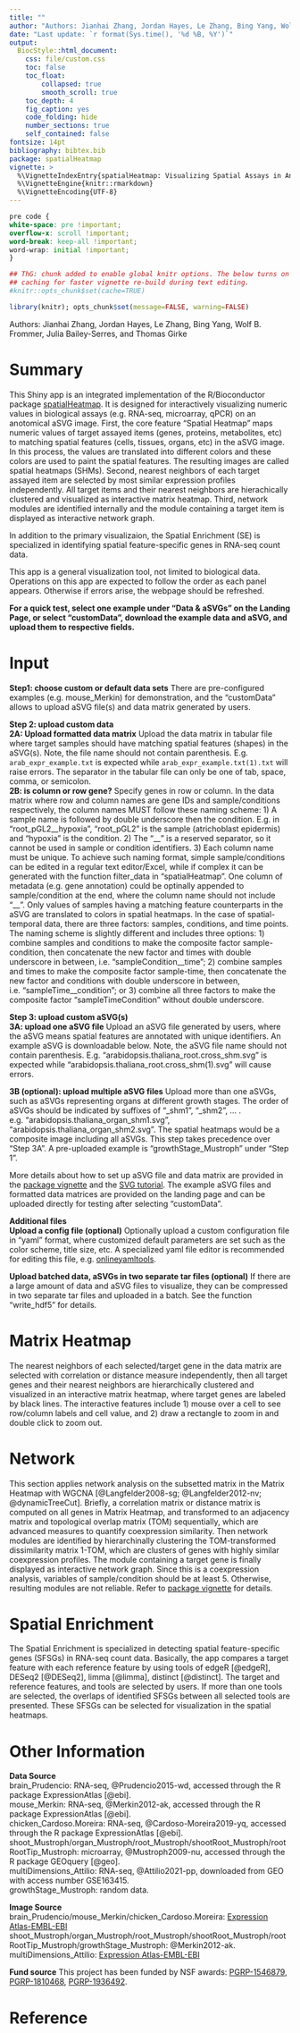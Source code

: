 ```yaml
---
title: ""
author: "Authors: Jianhai Zhang, Jordan Hayes, Le Zhang, Bing Yang, Wolf B. Frommer, Julia Bailey-Serres, and Thomas Girke"
date: "Last update: `r format(Sys.time(), '%d %B, %Y')`"
output:
  BiocStyle::html_document:
    css: file/custom.css
    toc: false
    toc_float:
        collapsed: true
        smooth_scroll: true
    toc_depth: 4
    fig_caption: yes
    code_folding: hide
    number_sections: true
    self_contained: false
fontsize: 14pt
bibliography: bibtex.bib
package: spatialHeatmap
vignette: >
  %\VignetteIndexEntry{spatialHeatmap: Visualizing Spatial Assays in Anatomical Images and Network Graphs}
  %\VignetteEngine{knitr::rmarkdown}
  %\VignetteEncoding{UTF-8}
---
```


```css
pre code {
white-space: pre !important;
overflow-x: scroll !important;
word-break: keep-all !important;
word-wrap: initial !important;
}
```

```r
## ThG: chunk added to enable global knitr options. The below turns on
## caching for faster vignette re-build during text editing.
#knitr::opts_chunk$set(cache=TRUE)
```
<!-- 

<style type="text/css">
 .main-container { max-width: 1800px; margin-left: 5px; margin-right: auto; }
</style>

<style>body { text-align: justify }</style>  


```r
BiocStyle::markdown(css.files=c('file/custom.css'))
```

-->

```r
library(knitr); opts_chunk$set(message=FALSE, warning=FALSE)
```

Authors: Jianhai Zhang, Jordan Hayes, Le Zhang, Bing Yang, Wolf B. Frommer, Julia Bailey-Serres, and Thomas Girke  

# Summary

This Shiny app is an integrated implementation of the R/Bioconductor package [spatialHeatmap](http://www.bioconductor.org/packages/release/bioc/vignettes/spatialHeatmap/inst/doc/spatialHeatmap.html){target="_blank"}. It is designed for interactively visualizing numeric values in biological assays (e.g. RNA-seq, microarray, qPCR) on an anotomical aSVG image. First, the core feature "Spatial Heatmap" maps numeric values of target assayed items (genes, proteins, metabolites, etc) to matching spatial features (cells, tissues, organs, etc) in the aSVG image. In this process, the values are translated into different colors and these colors are used to paint the spatial features. The resulting images are called spatial heatmaps (SHMs). Second, nearest neighbors of each target assayed item are selected by most similar expression profiles independently. All target items and their nearest neighbors are hierachically clustered and visualized as interactive matrix heatmap. Third, network modules are identified internally and the module containing a target item is displayed as interactive network graph.     

In addition to the primary visualizaion, the Spatial Enrichment (SE) is specialized in identifying spatial feature-specific genes in RNA-seq count data.  

This app is a general visualization tool, not limited to biological data. Operations on this app are expected to follow the order as each panel appears. Otherwise if errors arise, the webpage should be refreshed.

**For a quick test, select one example under "Data & aSVGs" on the Landing Page, or select "customData", download the example data and aSVG, and upload them to respective fields.**     

# Input

**Step1: choose custom or default data sets** There are pre-configured examples (e.g. mouse_Merkin) for demonstration, and the "customData" allows to upload aSVG file(s) and data matrix generated by users.  

**Step 2: upload custom data**   
**2A: Upload formatted data matrix** Upload the data matrix in tabular file where target samples should have matching spatial features (shapes) in the aSVG(s). Note, the file name should not contain parenthesis. E.g. `arab_expr_example.txt` is expected while `arab_expr_example.txt(1).txt` will raise errors. The separator in the tabular file can only be one of tab, space, comma, or semicolon.  
**2B: is column or row gene?** Specify genes in row or column.
In the data matrix where row and column names are gene IDs and sample/conditions respectively, the column names MUST follow these naming scheme: 1) A sample name is followed by double underscore then the condition. E.g. in "root_pGL2__hypoxia", "root_pGL2" is the sample (atrichoblast epidermis) and "hypoxia" is the condition. 2) The "\_\_" is a reserved separator, so it cannot be used in sample or condition identifiers. 3) Each column name must be unique. To achieve such naming format, simple sample/conditions can be edited in a regular text editor/Excel, while if complex it can be generated with the function filter_data in "spatialHeatmap". One column of metadata (e.g. gene annotation) could be optinally appended to sample/condition at the end, where the column name should not include "\_\_". Only values of samples having a matching feature counterparts in the aSVG are translated to colors in spatial heatmaps.
In the case of spatial-temporal data, there are three factors: samples, conditions, and time points. The naming scheme is slightly different and includes three options: 1) combine samples and conditions to make the composite factor sample-condition, then concatenate the new factor and times with double underscore in between, i.e. "sampleCondition__time"; 2) combine samples and times to make the composite factor sample-time, then concatenate the new factor and conditions with double underscore in between, i.e. "sampleTime__condition"; or 3) combine all three factors to make the composite factor "sampleTimeCondition" without double underscore.  

**Step 3: upload custom aSVG(s)**  
**3A: upload one aSVG file** Upload an aSVG file generated by users, where the aSVG means spatial features are annotated with unique identifiers. An example aSVG is downloadable below. Note, the aSVG file name should not contain parenthesis. E.g. "arabidopsis.thaliana_root.cross_shm.svg" is expected while "arabidopsis.thaliana_root.cross_shm(1).svg" will cause errors.  

**3B (optional): upload multiple aSVG files** Upload more than one aSVGs, such as aSVGs representing organs at different growth stages. The order of aSVGs should be indicated by suffixes of "_shm1", "_shm2", ... . e.g. "arabidopsis.thaliana_organ_shm1.svg", "arabidopsis.thaliana_organ_shm2.svg". The spatial heatmaps would be a composite image including all aSVGs. This step takes precedence over "Step 3A". A pre-uploaded example is "growthStage_Mustroph" under "Step 1".   


More details about how to set up aSVG file and data matrix are provided in the [package vignette](https://jianhaizhang.github.io/SVG_tutorial_file/spatialHeatmap.html){target="_blank"} and the [SVG tutorial](https://jianhaizhang.github.io/SVG_tutorial_file/){target="_blank"}. The example aSVG files and formatted data matrices are provided on the landing page and can be uploaded directly for testing after selecting "customData".  

**Additional files**  
**Upload a config file (optional)** Optionally upload a custom configuration file in "yaml" format, where customized default parameters are set such as the color scheme, title size, etc. A specialized yaml file editor is recommended for editing this file, e.g. [onlineyamltools](https://onlineyamltools.com/edit-yaml){target='_blank'}.  

**Upload batched data, aSVGs in two separate tar files (optional)** If there are a large amount of data and aSVG files to visualize, they can be compressed in two separate tar files and uploaded in a batch. See the function "write_hdf5" for details.   

# Matrix Heatmap  

The nearest neighbors of each selected/target gene in the data matrix are selected with correlation or distance measure independently, then all target genes and their nearest neighbors are hierarchically clustered and visualized in an interactive matrix heatmap, where target genes are labeled by black lines. The interactive features include 1) mouse over a cell to see row/column labels and cell value, and 2) draw a rectangle to zoom in and double click to zoom out.  

# Network  

This section applies network analysis on the subsetted matrix in the Matrix Heatmap with WGCNA [@Langfelder2008-sg; @Langfelder2012-nv; @dynamicTreeCut]. Briefly, a correlation matrix or distance matrix is computed on all genes in Matrix Heatmap, and transformed to an adjacency matrix and topological overlap matrix (TOM) sequentially, which are advanced measures to quantify coexpression similarity. Then network modules are identified by hierarchinally clustering the TOM-transformed dissimilarity matrix 1-TOM, which are clusters of genes with highly similar coexpression profiles. The module containing a target gene is finally displayed as interactive network graph. Since this is a coexpression analysis, variables of sample/condition should be at least 5. Otherwise, resulting modules are not reliable. Refer to [package vignette](https://jianhaizhang.github.io/SVG_tutorial_file/spatialHeatmap.html){target="_blank"} for details.  

# Spatial Enrichment  

The Spatial Enrichment is specialized in detecting spatial feature-specific genes (SFSGs) in RNA-seq count data. Basically, the app compares a target feature with each reference feature by using tools of edgeR [@edgeR], DESeq2 [@DESeq2], limma [@limma], distinct [@distinct]. The target and reference features, and tools are selected by users. If more than one tools are selected, the overlaps of identified SFSGs between all selected tools are presented. These SFSGs can be selected for visualization in the spatial heatmaps.   

# Other Information  
**Data Source**   
brain_Prudencio: RNA-seq, @Prudencio2015-wd, accessed through the R package ExpressionAtlas [@ebi].   
mouse_Merkin: RNA-seq, @Merkin2012-ak, accessed through the R package ExpressionAtlas [@ebi].  
chicken_Cardoso.Moreira: RNA-seq, @Cardoso-Moreira2019-yq, accessed through the R package ExpressionAtlas [@ebi].  
shoot_Mustroph/organ_Mustroph/root_Mustroph/shootRoot_Mustroph/rootRootTip_Mustroph: microarray, @Mustroph2009-nu, accessed through the R package GEOquery [@geo].  
multiDimensions_Attilio: RNA-seq, @Attilio2021-pp, downloaded from GEO with access number GSE163415.  
growthStage_Mustroph: random data.  

**Image Source**  
brain_Prudencio/mouse_Merkin/chicken_Cardoso.Moreira: [Expression Atlas-EMBL-EBI](https://github.com/ebi-gene-expression-group/anatomogram/tree/master/src/svg){target='_blank'}  
shoot_Mustroph/organ_Mustroph/root_Mustroph/shootRoot_Mustroph/rootRootTip_Mustroph/growthStage_Mustroph: @Merkin2012-ak.  
multiDimensions_Attilio: [Expression Atlas-EMBL-EBI](https://github.com/ebi-gene-expression-group/anatomogram/tree/master/src/svg){target='_blank'}   

**Fund source** This project has been funded by NSF awards: [PGRP-1546879](https://www.nsf.gov/awardsearch/showAward?AWD_ID=1546879&HistoricalAwards=false){target="_blank"}, [PGRP-1810468](https://www.nsf.gov/awardsearch/showAward?AWD_ID=1810468){target="_blank"}, [PGRP-1936492](https://www.nsf.gov/awardsearch/showAward?AWD_ID=1936492&HistoricalAwards=false){target="_blank"}.  

# Reference








